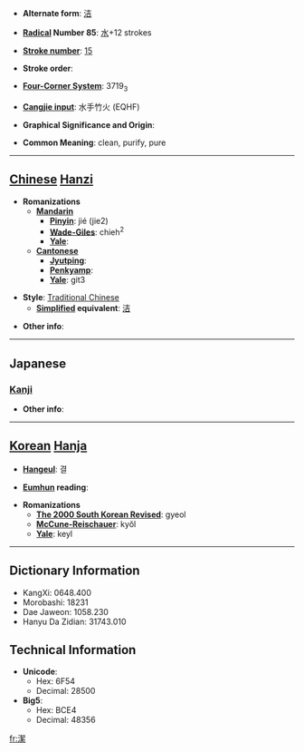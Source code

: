 * '''Alternate form''': [[洁]]

* '''[[Wiktionary:Chinese radical index| Radical]] Number 85''': [[Wiktionary:Chinese radical index 水|水]]+12 strokes

* '''[[Wiktionary:Chinese total strokes index|Stroke number]]''': [[Wiktionary:Chinese total strokes index 15|15]]

* '''Stroke order''': 

* '''[[Wiktionary:Chinese four corner index|Four-Corner System]]''': 3719<sub>3</sub>

* '''[[Wiktionary:Chinese Cangjie index|Cangjie input]]''': 水手竹火 (EQHF)

* '''Graphical Significance and Origin''': 

* '''Common Meaning''': clean, purify, pure

----

== [[Chinese]] [[Hanzi]] ==

* '''Romanizations'''
** '''[[Mandarin]]'''
*** '''[[Pinyin]]''': jié (jie2)
*** '''[[Wade-Giles]]''': chieh<sup>2</sup>
*** '''[[Yale]]''': 
** '''[[Cantonese]]'''
*** '''[[Jyutping]]''':
*** '''[[Penkyamp]]''': 
*** '''[[Yale]]''': git3

* '''Style''': [[Traditional Chinese]] 
** '''[[Simplified Chinese|Simplified]] equivalent''': [[洁]]

* '''Other info''': 

----

==Japanese==
===[[Kanji]]===
{{kanji|on readings=[[けつ]] (ketsu)|kun readings=[[いさぎょい]] (isagyoi)}}

* '''Other info''':  

----

== [[Korean]] [[Hanja]] ==

* '''[[Hangeul]]''': 결

* '''[[Eumhun]] reading''': 

* '''Romanizations'''
** '''[[The 2000 South Korean Revised Romanization|The 2000 South Korean Revised]]''': gyeol
** '''[[McCune-Reischauer]]''': kyŏl
** '''[[Yale]]''': keyl

----

== Dictionary Information ==

* KangXi: 0648.400
* Morobashi: 18231
* Dae Jaweon: 1058.230
* Hanyu Da Zidian: 31743.010

== Technical Information ==

* '''Unicode''':
** Hex: 6F54
** Decimal: 28500
* '''Big5''':
** Hex: BCE4
** Decimal: 48356

[[fr:潔]]
